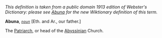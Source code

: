 ''This definition is taken from a public domain 1913 edition of Webster's Dictionary: please see [[Abuna]] for the new Wiktionary definition of this term.''

'''Abuna''', ''<code>[[noun (part of speech)|noun]]</code>'' [Eth. and Ar., our father.]

The [[Patriarch]], or head of the [[Abyssinian]] Church.